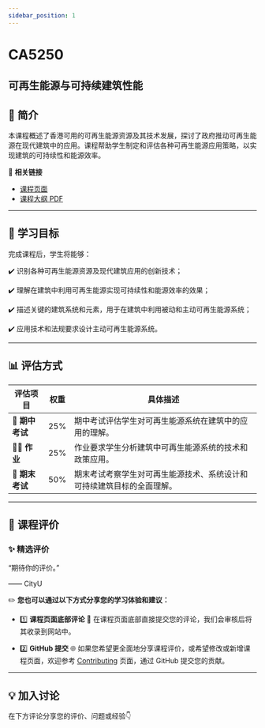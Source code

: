 ```yaml
---
sidebar_position: 1
---
```


# CA5250
## 可再生能源与可持续建筑性能

## **📘 简介**
本课程概述了香港可用的可再生能源资源及其技术发展，探讨了政府推动可再生能源在现代建筑中的应用。课程帮助学生制定和评估各种可再生能源应用策略，以实现建筑的可持续性和能源效率。

🔗 **相关链接**
- [课程页面](https://www.cityu.edu.hk/catalogue/pg/202425/course/CA5250.htm)
- [课程大纲 PDF](https://www.cityu.edu.hk/catalogue/pg/202425/course/CA5250.pdf)

---

## **🎯 学习目标**

完成课程后，学生将能够：

✔️ 识别各种可再生能源资源及现代建筑应用的创新技术；

✔️ 理解在建筑中利用可再生能源实现可持续性和能源效率的效果；

✔️ 描述关键的建筑系统和元素，用于在建筑中利用被动和主动可再生能源系统；

✔️ 应用技术和法规要求设计主动可再生能源系统。

---

## **📊 评估方式**

| **评估项目**          | **权重** | **具体描述**                                                                                       |
|----------------------|---------|---------------------------------------------------------------------------------------------------|
| **📝 期中考试**       | 25%     | 期中考试评估学生对可再生能源系统在建筑中的应用的理解。                                           |
| **🧑‍💻 作业**         | 25%     | 作业要求学生分析建筑中可再生能源系统的技术和政策应用。                                             |
| **📄 期末考试**       | 50%     | 期末考试考察学生对可再生能源技术、系统设计和可持续建筑目标的全面理解。                           |

---

## **💬 课程评价**

### ✨ **精选评价**
<div className={commentStyles.commentBox}>
    <p className={commentStyles.commentText}>
        “期待你的评价。”
    </p>
    <p className={commentStyles.commentAuthor}>—— CityU</p>
</div>

✏️ **您也可以通过以下方式分享您的学习体验和建议：**

- 1️⃣ **课程页面底部评论**
💬 在课程页面底部直接提交您的评论，我们会审核后将其收录到网站中。

- 2️⃣ **GitHub 提交**
🌐 如果您希望更全面地分享课程评价，或希望修改或新增课程页面，欢迎参考 [Contributing](https://penjc.github.io/CityU/contributing) 页面，通过 GitHub 提交您的贡献。

---

## **💡 加入讨论**

在下方评论分享您的评价、问题或经验👇
<Utterances />